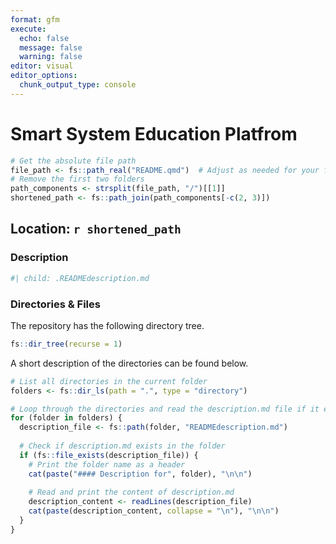 ```yaml
---
format: gfm
execute:
  echo: false
  message: false
  warning: false
editor: visual
editor_options: 
  chunk_output_type: console
---
```


# Smart System Education Platfrom
```r
# Get the absolute file path
file_path <- fs::path_real("README.qmd")  # Adjust as needed for your file path
# Remove the first two folders
path_components <- strsplit(file_path, "/")[[1]]
shortened_path <- fs::path_join(path_components[-c(2, 3)])
```
## Location: `r shortened_path `

### Description
```r
#| child: .READMEdescription.md
```


### Directories & Files

The repository has the following directory tree.

```r
fs::dir_tree(recurse = 1)
```

A short description of the directories can be found below.

```r
# List all directories in the current folder
folders <- fs::dir_ls(path = ".", type = "directory")

# Loop through the directories and read the description.md file if it exists
for (folder in folders) {
  description_file <- fs::path(folder, "READMEdescription.md")
  
  # Check if description.md exists in the folder
  if (fs::file_exists(description_file)) {
    # Print the folder name as a header
    cat(paste("#### Description for", folder), "\n\n")
    
    # Read and print the content of description.md
    description_content <- readLines(description_file)
    cat(paste(description_content, collapse = "\n"), "\n\n")
  }
}

```